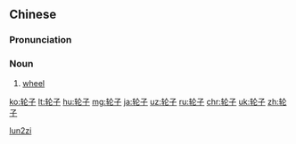 ==Chinese==
{{zh-hanzi-box|[[轮]][[子]]|[[輪子]]}}

===Pronunciation===
{{zh-pron
|m=lúnzi
|cat=noun
}}

===Noun===
{{zh-noun}}

# {{context|Intermediate Mandarin|lang=zh|sort=lun2zi}} [[wheel]]

[[Category:zh:Simple machines|lun2zi]]

[[ko:轮子]]
[[lt:轮子]]
[[hu:轮子]]
[[mg:轮子]]
[[ja:轮子]]
[[uz:轮子]]
[[ru:轮子]]
[[chr:轮子]]
[[uk:轮子]]
[[zh:轮子]]